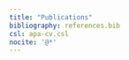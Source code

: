 ```yaml
---
title: "Publications"
bibliography: references.bib
csl: apa-cv.csl
nocite: '@*'
---
```


::: {#refs}
:::
